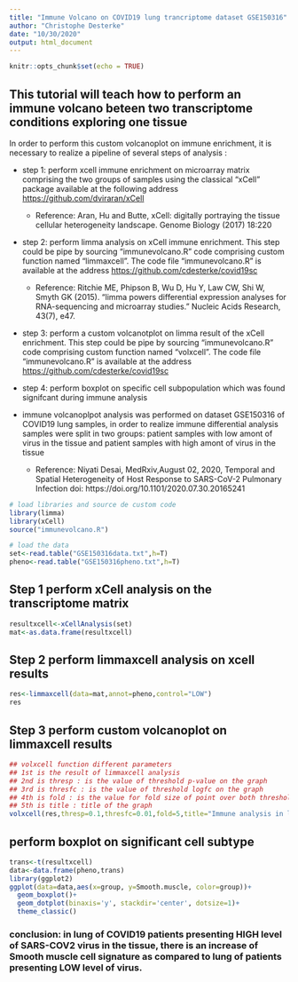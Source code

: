 ```yaml
---
title: "Immune Volcano on COVID19 lung trancriptome dataset GSE150316"
author: "Christophe Desterke"
date: "10/30/2020"
output: html_document
---
```


```r
knitr::opts_chunk$set(echo = TRUE)
```

## This tutorial will teach how to perform an immune volcano beteen two transcriptome conditions exploring one tissue

In order to perform this custom volcanoplot on immune enrichment, it is necessary to realize a pipeline of several steps of analysis :

* step 1: perform xcell immune enrichment on microarray matrix comprising the two groups of samples using the classical "xCell" package available at the following address <https://github.com/dviraran/xCell>
  + Reference: Aran, Hu and Butte, xCell: digitally portraying the tissue cellular heterogeneity landscape. Genome Biology (2017) 18:220

* step 2: perform limma analysis on xCell immune enrichment. This step could be pipe by sourcing "immunevolcano.R" code comprising custom function named "limmaxcell". The code file "immunevolcano.R" is available at the address <https://github.com/cdesterke/covid19sc>
  + Reference: Ritchie ME, Phipson B, Wu D, Hu Y, Law CW, Shi W, Smyth GK (2015). “limma powers differential expression analyses for RNA-sequencing and microarray studies.” Nucleic Acids Research, 43(7), e47.
  
* step 3: perform a custom volcanotplot on limma result of the xCell enrichment. This step could be pipe by sourcing "immunevolcano.R" code comprising custom function named "volxcell". The code file "immunevolcano.R" is available at the address <https://github.com/cdesterke/covid19sc>

* step 4: perform boxplot on specific cell subpopulation which was found signifcant during immune analysis

* immune volcanoplpot analysis was performed on dataset GSE150316 of COVID19 lung samples, in order to realize immune differential analysis samples were split in two groups: patient samples with low amont of virus in the tissue and patient samples with high amont of virus in the tissue
  + Reference: Niyati Desai, MedRxiv,August 02, 2020, Temporal and Spatial Heterogeneity of Host Response to SARS-CoV-2 Pulmonary Infection doi: https://doi.org/10.1101/2020.07.30.20165241 
  
```r
# load libraries and source de custom code
library(limma)
library(xCell)
source("immunevolcano.R")
```

```r
# load the data
set<-read.table("GSE150316data.txt",h=T)
pheno<-read.table("GSE150316pheno.txt",h=T)
```

## Step 1 perform xCell analysis on the transcriptome matrix 
```r
resultxcell<-xCellAnalysis(set)
mat<-as.data.frame(resultxcell)
```

## Step 2 perform limmaxcell analysis on xcell results 
```r
res<-limmaxcell(data=mat,annot=pheno,control="LOW")
res
```

## Step 3 perform custom volcanoplot on limmaxcell results

```r
## volxcell function different parameters
## 1st is the result of limmaxcell analysis
## 2nd is thresp : is the value of threshold p-value on the graph
## 3rd is thresfc : is the value of threshold logfc on the graph
## 4th is fold : is the value for fold size of point over both threshold
## 5th is title : title of the graph
volxcell(res,thresp=0.1,thresfc=0.01,fold=5,title="Immune analysis in lung of COVID19")
```

## perform boxplot on significant cell subtype
```r
trans<-t(resultxcell)
data<-data.frame(pheno,trans)
library(ggplot2)
ggplot(data=data,aes(x=group, y=Smooth.muscle, color=group))+
  geom_boxplot()+
  geom_dotplot(binaxis='y', stackdir='center', dotsize=1)+
  theme_classic()
```

### conclusion: in lung of COVID19 patients presenting HIGH level of SARS-COV2 virus in the tissue,  there is an increase of Smooth muscle cell signature as compared to lung of patients presenting LOW level of virus.



